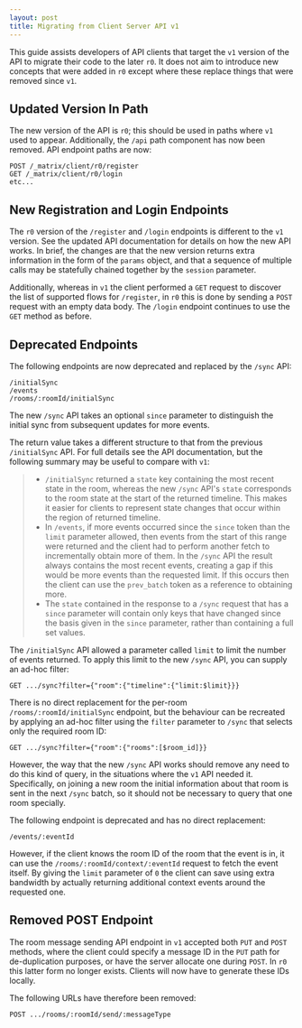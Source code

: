 ```yaml
---
layout: post
title: Migrating from Client Server API v1
---
```


This guide assists developers of API clients that target the `v1`
version of the API to migrate their code to the later `r0`. It does not
aim to introduce new concepts that were added in `r0` except where these
replace things that were removed since `v1`.

## Updated Version In Path

The new version of the API is `r0`; this should be used in paths where
`v1` used to appear. Additionally, the `/api` path component has now
been removed. API endpoint paths are now:

    POST /_matrix/client/r0/register
    GET /_matrix/client/r0/login
    etc...

## New Registration and Login Endpoints

The `r0` version of the `/register` and `/login` endpoints is different
to the `v1` version. See the updated API documentation for details on
how the new API works. In brief, the changes are that the new version
returns extra information in the form of the `params` object, and that a
sequence of multiple calls may be statefully chained together by the
`session` parameter.

Additionally, whereas in `v1` the client performed a `GET` request to
discover the list of supported flows for `/register`, in `r0` this is
done by sending a `POST` request with an empty data body. The `/login`
endpoint continues to use the `GET` method as before.

## Deprecated Endpoints

The following endpoints are now deprecated and replaced by the `/sync`
API:

    /initialSync
    /events
    /rooms/:roomId/initialSync

The new `/sync` API takes an optional `since` parameter to distinguish
the initial sync from subsequent updates for more events.

The return value takes a different structure to that from the previous
`/initialSync` API. For full details see the API documentation, but the
following summary may be useful to compare with `v1`:

> -   `/initialSync` returned a `state` key containing the most recent
>     state in the room, whereas the new `/sync` API\'s `state`
>     corresponds to the room state at the start of the returned
>     timeline. This makes it easier for clients to represent state
>     changes that occur within the region of returned timeline.
> -   In `/events`, if more events occurred since the `since` token than
>     the `limit` parameter allowed, then events from the start of this
>     range were returned and the client had to perform another fetch to
>     incrementally obtain more of them. In the `/sync` API the result
>     always contains the most recent events, creating a gap if this
>     would be more events than the requested limit. If this occurs then
>     the client can use the `prev_batch` token as a reference to
>     obtaining more.
> -   The `state` contained in the response to a `/sync` request that
>     has a `since` parameter will contain only keys that have changed
>     since the basis given in the `since` parameter, rather than
>     containing a full set values.

The `/initialSync` API allowed a parameter called `limit` to limit the
number of events returned. To apply this limit to the new `/sync` API,
you can supply an ad-hoc filter:

    GET .../sync?filter={"room":{"timeline":{"limit:$limit}}}

There is no direct replacement for the per-room
`/rooms/:roomId/initialSync` endpoint, but the behaviour can be
recreated by applying an ad-hoc filter using the `filter` parameter to
`/sync` that selects only the required room ID:

    GET .../sync?filter={"room":{"rooms":[$room_id]}}

However, the way that the new `/sync` API works should remove any need
to do this kind of query, in the situations where the `v1` API needed
it. Specifically, on joining a new room the initial information about
that room is sent in the next `/sync` batch, so it should not be
necessary to query that one room specially.

The following endpoint is deprecated and has no direct replacement:

    /events/:eventId

However, if the client knows the room ID of the room that the event is
in, it can use the `/rooms/:roomId/context/:eventId` request to fetch
the event itself. By giving the `limit` parameter of `0` the client can
save using extra bandwidth by actually returning additional context
events around the requested one.

## Removed POST Endpoint

The room message sending API endpoint in `v1` accepted both `PUT` and
`POST` methods, where the client could specify a message ID in the `PUT`
path for de-duplication purposes, or have the server allocate one during
`POST`. In `r0` this latter form no longer exists. Clients will now have
to generate these IDs locally.

The following URLs have therefore been removed:

    POST .../rooms/:roomId/send/:messageType
